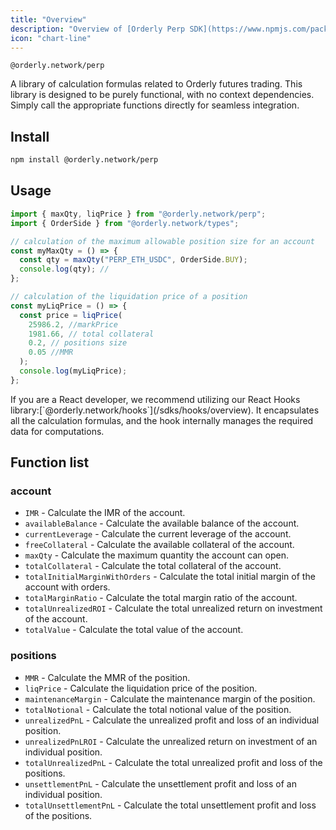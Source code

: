 ```yaml
---
title: "Overview"
description: "Overview of [Orderly Perp SDK](https://www.npmjs.com/package/@orderly.network/perp)"
icon: "chart-line"
---
```


`@orderly.network/perp`

A library of calculation formulas related to Orderly futures trading. This library is designed to be purely functional, with no context dependencies. Simply call the appropriate functions directly for seamless integration.

## Install

```sh
npm install @orderly.network/perp
```

## Usage

```typescript
import { maxQty, liqPrice } from "@orderly.network/perp";
import { OrderSide } from "@orderly.network/types";

// calculation of the maximum allowable position size for an account
const myMaxQty = () => {
  const qty = maxQty("PERP_ETH_USDC", OrderSide.BUY);
  console.log(qty); //
};

// calculation of the liquidation price of a position
const myLiqPrice = () => {
  const price = liqPrice(
    25986.2, //markPrice
    1981.66, // total collateral
    0.2, // positions size
    0.05 //MMR
  );
  console.log(myLiqPrice);
};
```

<Note>
  If you are a React developer, we recommend utilizing our React Hooks
  library:[`@orderly.network/hooks`](/sdks/hooks/overview). It encapsulates all the calculation
  formulas, and the hook internally manages the required data for computations.
</Note>

## Function list

### account

- `IMR` - Calculate the IMR of the account.
- `availableBalance` - Calculate the available balance of the account.
- `currentLeverage` - Calculate the current leverage of the account.
- `freeCollateral` - Calculate the available collateral of the account.
- `maxQty` - Calculate the maximum quantity the account can open.
- `totalCollateral` - Calculate the total collateral of the account.
- `totalInitialMarginWithOrders` - Calculate the total initial margin of the account with orders.
- `totalMarginRatio` - Calculate the total margin ratio of the account.
- `totalUnrealizedROI` - Calculate the total unrealized return on investment of the account.
- `totalValue` - Calculate the total value of the account.

### positions

- `MMR` - Calculate the MMR of the position.
- `liqPrice` - Calculate the liquidation price of the position.
- `maintenanceMargin` - Calculate the maintenance margin of the position.
- `totalNotional` - Calculate the total notional value of the position.
- `unrealizedPnL` - Calculate the unrealized profit and loss of an individual position.
- `unrealizedPnLROI` - Calculate the unrealized return on investment of an individual position.
- `totalUnrealizedPnL` - Calculate the total unrealized profit and loss of the positions.
- `unsettlementPnL` - Calculate the unsettlement profit and loss of an individual position.
- `totalUnsettlementPnL` - Calculate the total unsettlement profit and loss of the positions.
